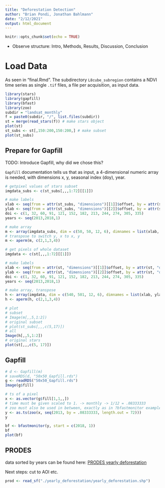 ```yaml
---
title: "Deforestation Detection"
author: "Brian Pondi, Jonathan Bahlmann"
date: "2/12/2021"
output: html_document
---
```


```r
knitr::opts_chunk$set(echo = TRUE)
```

* Observe structure: Intro, Methods, Results, Discussion, Conclusion

# Load Data
As seen in "final.Rmd". The subdirectory `L8cube_subregion` contains a NDVI time series as single `.tif` files, a file per acquisition, as input data.
```r
library(stars)
library(gapfill)
library(bfast)
library(zoo)
subdir = "landsat_monthly"
f = paste0(subdir, "/", list.files(subdir))
st = merge(read_stars(f)) # make stars object
plot(st)
st_subs <- st[,150:200,150:200,] # make subset
plot(st_subs)
```

## Prepare for Gapfill

TODO: Introduce Gapfill, why did we chose this?

`Gapfill` documentation tells us that as input, a 4-dimensional numeric array is needed, with dimensions x, y, seasonal index (doy), year.
```r
# getpixel values of stars subset
imgdata_subs <- c(st_subs[,,,1:72][[1]])

# make labels
xlab <- seq(from = attr(st_subs, "dimensions")[[1]]$offset, by = attr(st_subs, "dimensions")[[1]]$delta, length.out = attr(st_subs, "dimensions")[[1]]$to - attr(st_subs, "dimensions")[[1]]$from)
ylab <- seq(from = attr(st_subs, "dimensions")[[2]]$offset, by = attr(st_subs, "dimensions")[[2]]$delta, length.out = attr(st_subs, "dimensions")[[2]]$to - attr(st_subs, "dimensions")[[1]]$from)
doi <- c(1, 32, 60, 91, 121, 152, 182, 213, 244, 274, 305, 335)
years <- seq(2013,2018,1)

# make array
m <- array(imgdata_subs, dim = c(50, 50, 12, 6), dimnames = list(xlab, ylab, doi, years))
# transpose to switch y, x to x, y
m <- aperm(m, c(2,1,3,4))

# get pixels of whole dataset
imgdata <- c(st[,,,1:72][[1]])

# make labels
xlab <- seq(from = attr(st, "dimensions")[[1]]$offset, by = attr(st, "dimensions")[[1]]$delta, length.out = attr(st, "dimensions")[[1]]$to)
ylab <- seq(from = attr(st, "dimensions")[[2]]$offset, by = attr(st, "dimensions")[[2]]$delta, length.out = attr(st, "dimensions")[[2]]$to)
doi <- c(1, 32, 60, 91, 121, 152, 182, 213, 244, 274, 305, 335)
years <- seq(2013,2018,1)

# make array, transpose
h <- array(imgdata, dim = c(540, 501, 12, 6), dimnames = list(xlab, ylab, doi, years))
h <- aperm(h, c(2,1,3,4))

# plot
# subset
# Image(m[,,5,1:2])
# original subset
# plot(st_subs[,,,c(5,17)])
# all
Image(h[,,5,1:2])
# original stars
plot(st[,,,c(5, 17)])
```

## Gapfill

```r
# d <- Gapfill(m)
# saveRDS(d, "50x50_Gapfill.rds")
g <- readRDS("50x50_Gapfill.rds")
Image(g$fill)
```

```r
# ts of a pixel
x <- as.vector(g$fill[1,1,,])
# time must be given scaled to 1. -> monthly -> 1/12 = .08333333
# zoo must also be used in between, exactly as in ?bfastmonitor example
y <- as.ts(zoo(x, seq(2013, by = .08333333, length.out = 72))) 
y

bf <- bfastmonitor(y, start = c(2018, 1))
bf
plot(bf)
```

## PRODES 

data sorted by years can be found here: [PRODES yearly deforestation](http://terrabrasilis.dpi.inpe.br/download/dataset/legal-amz-prodes/vector/yearly_deforestation.zip)

Next steps: cut to AOI etc.
```r
prod <- read_sf("./yearly_deforestation/yearly_deforestation.shp")
```